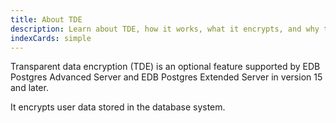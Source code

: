 ```yaml
---
title: About TDE
description: Learn about TDE, how it works, what it encrypts, and why to use it.
indexCards: simple
---
```


Transparent data encryption (TDE) is an optional feature supported by EDB Postgres Advanced Server and EDB Postgres Extended Server in version 15 and later.

It encrypts user data stored in the database system.
